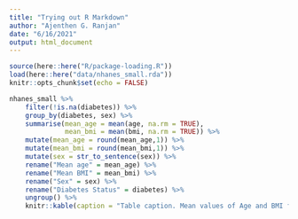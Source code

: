 ```yaml
---
title: "Trying out R Markdown"
author: "Ajenthen G. Ranjan"
date: "6/16/2021"
output: html_document
---
```


```r
source(here::here("R/package-loading.R"))
load(here::here("data/nhanes_small.rda"))
knitr::opts_chunk$set(echo = FALSE)
```

```r
nhanes_small %>%
    filter(!is.na(diabetes)) %>% 
    group_by(diabetes, sex) %>% 
    summarise(mean_age = mean(age, na.rm = TRUE),
              mean_bmi = mean(bmi, na.rm = TRUE)) %>%
    mutate(mean_age = round(mean_age,1)) %>% 
    mutate(mean_bmi = round(mean_bmi,1)) %>% 
    mutate(sex = str_to_sentence(sex)) %>% 
    rename("Mean age" = mean_age) %>% 
    rename("Mean BMI" = mean_bmi) %>% 
    rename("Sex" = sex) %>% 
    rename("Diabetes Status" = diabetes) %>% 
    ungroup() %>% 
    knitr::kable(caption = "Table caption. Mean values of Age and BMI for each sex and diabetes status.") 
```

